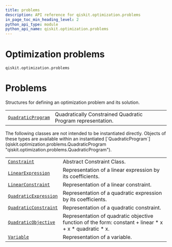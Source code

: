 ```yaml
---
title: problems
description: API reference for qiskit.optimization.problems
in_page_toc_min_heading_level: 2
python_api_type: module
python_api_name: qiskit.optimization.problems
---
```


<span id="module-qiskit.optimization.problems" />

<span id="qiskit-optimization-problems" />

# Optimization problems

<span id="module-qiskit.optimization.problems" />

`qiskit.optimization.problems`

# Problems

Structures for defining an optimization problem and its solution.

|                                                                                                                     |                                                             |
| ------------------------------------------------------------------------------------------------------------------- | ----------------------------------------------------------- |
| [`QuadraticProgram`](qiskit.optimization.problems.QuadraticProgram "qiskit.optimization.problems.QuadraticProgram") | Quadratically Constrained Quadratic Program representation. |

<Admonition title="Note" type="note">
  The following classes are not intended to be instantiated directly. Objects of these types are available within an instantiated [`QuadraticProgram`](qiskit.optimization.problems.QuadraticProgram "qiskit.optimization.problems.QuadraticProgram").
</Admonition>

|                                                                                                                              |                                                                                                           |
| ---------------------------------------------------------------------------------------------------------------------------- | --------------------------------------------------------------------------------------------------------- |
| [`Constraint`](qiskit.optimization.problems.Constraint "qiskit.optimization.problems.Constraint")                            | Abstract Constraint Class.                                                                                |
| [`LinearExpression`](qiskit.optimization.problems.LinearExpression "qiskit.optimization.problems.LinearExpression")          | Representation of a linear expression by its coefficients.                                                |
| [`LinearConstraint`](qiskit.optimization.problems.LinearConstraint "qiskit.optimization.problems.LinearConstraint")          | Representation of a linear constraint.                                                                    |
| [`QuadraticExpression`](qiskit.optimization.problems.QuadraticExpression "qiskit.optimization.problems.QuadraticExpression") | Representation of a quadratic expression by its coefficients.                                             |
| [`QuadraticConstraint`](qiskit.optimization.problems.QuadraticConstraint "qiskit.optimization.problems.QuadraticConstraint") | Representation of a quadratic constraint.                                                                 |
| [`QuadraticObjective`](qiskit.optimization.problems.QuadraticObjective "qiskit.optimization.problems.QuadraticObjective")    | Representation of quadratic objective function of the form: constant + linear \* x + x \* quadratic \* x. |
| [`Variable`](qiskit.optimization.problems.Variable "qiskit.optimization.problems.Variable")                                  | Representation of a variable.                                                                             |

